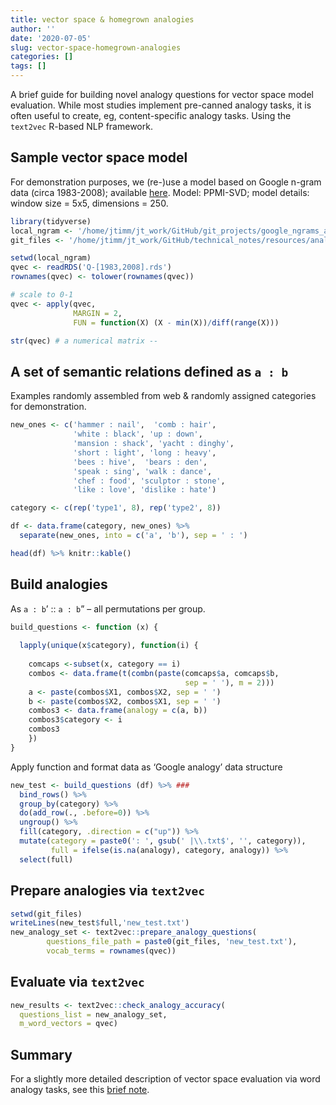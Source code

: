 ```yaml
---
title: vector space & homegrown analogies
author: ''
date: '2020-07-05'
slug: vector-space-homegrown-analogies
categories: []
tags: []
---
```


A brief guide for building novel analogy questions for vector space model evaluation.  While most studies implement pre-canned analogy tasks, it is often useful to create, eg, content-specific analogy tasks.  Using the `text2vec` R-based NLP framework.


## Sample vector space model

For demonstration purposes, we (re-)use a model based on Google n-gram data (circa 1983-2008); available [here](https://github.com/jaytimm/google_ngrams_and_R/tree/master/google_one_percent_embeddings).  Model: PPMI-SVD; model details: window size = 5x5, dimensions = 250.


```r
library(tidyverse)
local_ngram <- '/home/jtimm/jt_work/GitHub/git_projects/google_ngrams_and_R/google_one_percent_embeddings'
git_files <- '/home/jtimm/jt_work/GitHub/technical_notes/resources/analogy/'
```


```r
setwd(local_ngram)
qvec <- readRDS('Q-[1983,2008].rds')
rownames(qvec) <- tolower(rownames(qvec))

# scale to 0-1 
qvec <- apply(qvec, 
              MARGIN = 2, 
              FUN = function(X) (X - min(X))/diff(range(X)))

str(qvec) # a numerical matrix -- 
```



## A set of semantic relations defined as `a : b`

Examples randomly assembled from web & randomly assigned categories for demonstration.

```r
new_ones <- c('hammer : nail',  'comb : hair',
              'white : black', 'up : down',
              'mansion : shack', 'yacht : dinghy',
              'short : light', 'long : heavy',
              'bees : hive',  'bears : den', 
              'speak : sing', 'walk : dance',
              'chef : food', 'sculptor : stone',
              'like : love', 'dislike : hate')

category <- c(rep('type1', 8), rep('type2', 8))

df <- data.frame(category, new_ones) %>%
  separate(new_ones, into = c('a', 'b'), sep = ' : ')

head(df) %>% knitr::kable()
```



## Build analogies 

As `a : b`' :: `a : b`" -- all permutations per group.

```r
build_questions <- function (x) { 
  
  lapply(unique(x$category), function(i) {
    
    comcaps <-subset(x, category == i)
    combos <- data.frame(t(combn(paste(comcaps$a, comcaps$b, 
                                       sep = ' '), m = 2))) 
    a <- paste(combos$X1, combos$X2, sep = ' ')
    b <- paste(combos$X2, combos$X1, sep = ' ')
    combos3 <- data.frame(analogy = c(a, b))
    combos3$category <- i
    combos3
    })
}
```




Apply function and format data as 'Google analogy' data structure

```r
new_test <- build_questions (df) %>% ###
  bind_rows() %>%
  group_by(category) %>%
  do(add_row(., .before=0)) %>%
  ungroup() %>%
  fill(category, .direction = c("up")) %>%
  mutate(category = paste0(': ', gsub(' |\\.txt$', '', category)),
         full = ifelse(is.na(analogy), category, analogy)) %>%
  select(full)
```




## Prepare analogies via `text2vec`

```r
setwd(git_files)
writeLines(new_test$full,'new_test.txt')
new_analogy_set <- text2vec::prepare_analogy_questions(
        questions_file_path = paste0(git_files, 'new_test.txt'), 
        vocab_terms = rownames(qvec))
```





## Evaluate via `text2vec`

```r
new_results <- text2vec::check_analogy_accuracy(
  questions_list = new_analogy_set, 
  m_word_vectors = qvec)
```



## Summary

For a slightly more detailed description of vector space evaluation via word analogy tasks, see this [brief note](https://github.com/jaytimm/tech-notes-american-politics/blob/master/notes/analogy-tests.md).


